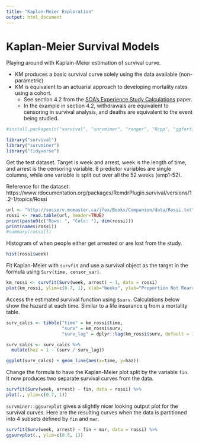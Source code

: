 ```yaml
---
title: "Kaplan-Meier Exploration"
output: html_document
---
```


# Kaplan-Meier Survival Models

Playing around with Kaplain-Meier estimation of survival curve.

 * KM produces a basic survival curve solely using the data available (non-parametric)
 * KM is equivalent to an actuarial approach to developing mortality rates using a cohort.
   * See section 4.2 from the [SOA's Experience Study Calculations](https://www.soa.org/globalassets/assets/Files/Research/2016-10-experience-study-calculations.pdf) paper.
   * In the example in section 4.2, withdrawals are equivalent to censoring in survival analysis, and deaths are equivalent to the event being studied.

```r
#install.packages(c("survival", "survminer", "ranger", "Rcpp", "ggfortify))

library("survival")
library("survminer")
library("tidyverse")
```


Get the test dataset.  Target is week and arrest, week is the length of time, and arrest is the censoring variable.  8 predictor variables are single columns, while one variable is split out over all the 52 weeks (emp1-52).

Reference for the dataset:
https://www.rdocumentation.org/packages/RcmdrPlugin.survival/versions/1.2-1/topics/Rossi

```r
url <- "http://socserv.mcmaster.ca/jfox/Books/Companion/data/Rossi.txt"
rossi <- read.table(url, header=TRUE)
print(paste0(c("Rows: ", "Cols: "), dim(rossi)))
print(names(rossi))
#summary(rossi[])
```


Histogram of when people either get arrested or are lost from the study.
```r
hist(rossi$week)
```

Fit Kaplan-Meier with `survfit` and use a survival object as the target in the formula using `Surv(time, censor_var)`.
```r
km_rossi <- survfit(Surv(week, arrest) ~ 1, data = rossi)
plot(km_rossi, ylim=c(0.7, 1), xlab="Weeks", ylab="Proportion Not Rearrested")
```

Access the estimated survival function using `$surv`.  Calculations below show the hazard at each time.  Similar to a life insurance q from a mortality table.
```r
surv_calcs <- tibble("time" = km_rossi$time,
                     "surv" = km_rossi$surv,
                     "surv_lag" = dplyr::lag(km_rossi$surv, default = 1))

surv_calcs <- surv_calcs %>%
  mutate(haz = 1 - (surv / surv_lag))

ggplot(surv_calcs) + geom_line(aes(x=time, y=haz))
```

Change the formula to have the Kaplan-Meier plot split by the variable `fin`. It now produces two separate survival curves from the data.
```r
survfit(Surv(week, arrest) ~ fin, data = rossi) %>%
plot(., ylim=c(0.7, 1))

```

`survminer::ggsurvplot` gives a slightly nicer looking output plot for the survival curves.  Here are the resulting curves when the data is partitioned into 4 subsets defined by `fin` and `mar`.

```r
survfit(Surv(week, arrest) ~ fin + mar, data = rossi) %>%
ggsurvplot(., ylim=c(0.6, 1))

```

